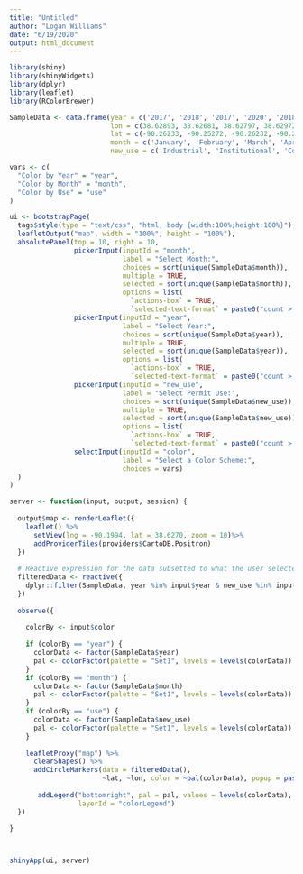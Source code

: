 ```yaml
---
title: "Untitled"
author: "Logan Williams"
date: "6/19/2020"
output: html_document
---
```


```r
library(shiny)
library(shinyWidgets)
library(dplyr)
library(leaflet)
library(RColorBrewer)

SampleData <- data.frame(year = c('2017', '2018', '2017', '2020', '2018', '2018', '2017'),
                         lon = c(38.62893, 38.62681, 38.62797, 38.62972, 38.624, 38.6245, 38.6252),
                         lat = c(-90.26233, -90.25272, -90.26232, -90.25703, -90.264, -90.265, -90.266),
                         month = c('January', 'February', 'March', 'April', 'February', 'March', 'April'),
                         new_use = c('Industrial', 'Institutional', 'Commercial', 'Residential',  'Institutional', 'Commercial', 'Residential'))

vars <- c(
  "Color by Year" = "year",
  "Color by Month" = "month",
  "Color by Use" = "use"
)

ui <- bootstrapPage(
  tags$style(type = "text/css", "html, body {width:100%;height:100%}"),
  leafletOutput("map", width = "100%", height = "100%"),
  absolutePanel(top = 10, right = 10,
                pickerInput(inputId = "month", 
                            label = "Select Month:", 
                            choices = sort(unique(SampleData$month)), 
                            multiple = TRUE,
                            selected = sort(unique(SampleData$month)),
                            options = list(
                              `actions-box` = TRUE, 
                              `selected-text-format` = paste0("count > ", length(sort(unique(SampleData$month))) -1), `count-selected-text` = "All Months")),
                pickerInput(inputId = "year", 
                            label = "Select Year:", 
                            choices = sort(unique(SampleData$year)), 
                            multiple = TRUE,
                            selected = sort(unique(SampleData$year)),
                            options = list(
                              `actions-box` = TRUE, 
                              `selected-text-format` = paste0("count > ", length(sort(unique(SampleData$year))) -1), `count-selected-text` = "All Years")),
                pickerInput(inputId = "new_use", 
                            label = "Select Permit Use:", 
                            choices = sort(unique(SampleData$new_use)), 
                            multiple = TRUE,
                            selected = sort(unique(SampleData$new_use)),
                            options = list(
                              `actions-box` = TRUE, 
                              `selected-text-format` = paste0("count > ", length(sort(unique(SampleData$new_use))) -1), `count-selected-text` = "All Permit Types")),
                selectInput(inputId = "color",
                            label = "Select a Color Scheme:", 
                            choices = vars)
  )
)

server <- function(input, output, session) {
  
  output$map <- renderLeaflet({
    leaflet() %>% 
      setView(lng = -90.1994, lat = 38.6270, zoom = 10)%>%
      addProviderTiles(providers$CartoDB.Positron)
  })
  
  # Reactive expression for the data subsetted to what the user selected
  filteredData <- reactive({
    dplyr::filter(SampleData, year %in% input$year & new_use %in% input$new_use & month %in% input$month)
  })
  
  observe({
    
    colorBy <- input$color
    
    if (colorBy == "year") {
      colorData <- factor(SampleData$year)
      pal <- colorFactor(palette = "Set1", levels = levels(colorData))
    } 
    if (colorBy == "month") {
      colorData <- factor(SampleData$month)
      pal <- colorFactor(palette = "Set1", levels = levels(colorData))
    }
    if (colorBy == "use") {
      colorData <- factor(SampleData$new_use)
      pal <- colorFactor(palette = "Set1", levels = levels(colorData))
    }
    
    leafletProxy("map") %>%
      clearShapes() %>%
      addCircleMarkers(data = filteredData(), 
                       ~lat, ~lon, color = ~pal(colorData), popup = paste("<b>Year:</b> ", filteredData()$year, "<br>",
                                                                         "<b>Permit Type:</b> ", filteredData()$new_use, "<br>")) 
       addLegend("bottomright", pal = pal, values = levels(colorData), title = colorBy,
                 layerId = "colorLegend")
  })
  
}    



shinyApp(ui, server)
```

